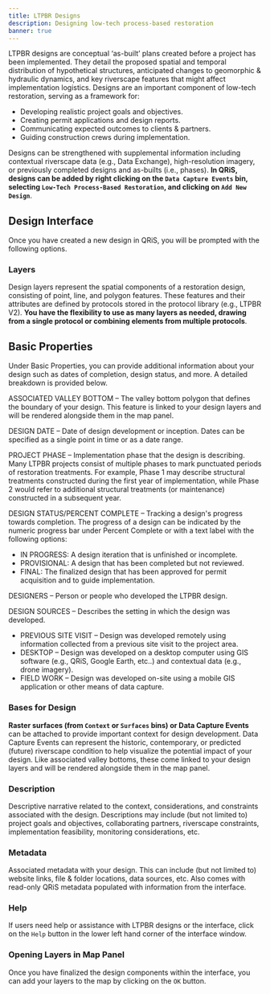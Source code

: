 ```yaml
---
title: LTPBR Designs
description: Designing low-tech process-based restoration
banner: true
---
```


LTPBR designs are conceptual ‘as-built’ plans created before a project has been implemented. They detail the proposed spatial and temporal distribution of hypothetical structures, anticipated changes to geomorphic & hydraulic dynamics, and key riverscape features that might affect implementation logistics. Designs are an important component of low-tech restoration, serving as a framework for:

- Developing realistic project goals and objectives.
- Creating permit applications and design reports. 
- Communicating expected outcomes to clients & partners. 
- Guiding construction crews during implementation.

Designs can be strengthened with supplemental information including contextual riverscape data (e.g., Data Exchange), high-resolution imagery, or previously completed designs and as-builts (i.e., phases). **In QRiS, designs can be added by right clicking on the `Data Capture Events` bin, selecting `Low-Tech Process-Based Restoration`, and clicking on `Add New Design`**.

## Design Interface

Once you have created a new design in QRiS, you will be prompted with the following options. 

### Layers

Design layers represent the spatial components of a restoration design, consisting of point, line, and polygon features. These features and their attributes are defined by protocols stored in the protocol library (e.g., LTPBR V2). **You have the flexibility to use as many layers as needed, drawing from a single protocol or combining elements from multiple protocols**. 

## Basic Properties

Under Basic Properties, you can provide additional information about your design such as dates of completion, design status, and more. A detailed breakdown is provided below.  

ASSOCIATED VALLEY BOTTOM – The valley bottom polygon that defines the boundary of your design. This feature is linked to your design layers and will be rendered alongside them in the map panel.

DESIGN DATE – Date of design development or inception. Dates can be specified as a single point in time or as a date range. 

PROJECT PHASE – Implementation phase that the design is describing. Many LTPBR projects consist of multiple phases to mark punctuated periods of restoration treatments. For example, Phase 1 may describe structural treatments constructed during the first year of implementation, while Phase 2 would refer to additional structural treatments (or maintenance) constructed in a subsequent year.  

DESIGN STATUS/PERCENT COMPLETE – Tracking a design's progress towards completion. The progress of a design can be indicated by the numeric progress bar under Percent Complete or with a text label with the following options:  

- IN PROGRESS: A design iteration that is unfinished or incomplete.  
- PROVISIONAL: A design that has been completed but not reviewed. 
- FINAL: The finalized design that has been approved for permit acquisition and to guide implementation. 

DESIGNERS – Person or people who developed the LTPBR design.

DESIGN SOURCES – Describes the setting in which the design was developed.

- PREVIOUS SITE VISIT – Design was developed remotely using information collected from a previous site visit to the project area.
- DESKTOP – Design was developed on a desktop computer using GIS software (e.g., QRiS, Google Earth, etc..) and contextual data (e.g., drone imagery). 
- FIELD WORK – Design was developed on-site using a mobile GIS application or other means of data capture.

### Bases for Design

**Raster surfaces (from `Context` or `Surfaces` bins) or Data Capture Events** can be attached to provide important context for design development. Data Capture Events can represent the historic, contemporary, or predicted (future) riverscape condition to help visualize the potential impact of your design. Like associated valley bottoms, these come linked to your design layers and will be rendered alongside them in the map panel.

### Description

Descriptive narrative related to the context, considerations, and constraints associated with the design. Descriptions may include (but not limited to) project goals and objectives, collaborating partners, riverscape constraints, implementation feasibility, monitoring considerations, etc. 

### Metadata 

Associated metadata with your design. This can include (but not limited to) website links, file & folder locations, data sources, etc. Also comes with read-only QRiS metadata populated with information from the interface.  

### Help

If users need help or assistance with LTPBR designs or the interface, click on the `Help` button in the lower left hand corner of the interface window. 

### Opening Layers in Map Panel

Once you have finalized the design components within the interface, you can add your layers to the map by clicking on the `OK` button. 
